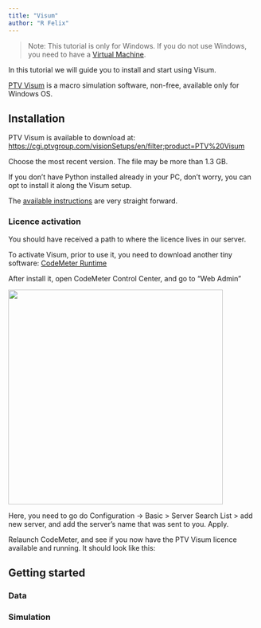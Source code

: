 ```yaml
---
title: "Visum"
author: "R Felix"
---
```


> Note: This tutorial is only for Windows. If you do not use Windows, you need to have a [Virtual Machine](software.qmd#operating-system).

In this tutorial we will guide you to install and start using Visum.

[PTV Visum](https://www.ptvgroup.com/en/products/ptv-visum) is a macro simulation software, non-free, available only for Windows OS.

## Installation

PTV Visum is available to download at: <https://cgi.ptvgroup.com/visionSetups/en/filter;product=PTV%20Visum>

Choose the most recent version. The file may be more than 1.3 GB.

If you don't have Python installed already in your PC, don't worry, you can opt to install it along the Visum setup.

The [available instructions](https://us-resources.ptvgroup.com/en-us/ptv-support/ptv-visum-installation) are very straight forward.

### Licence activation

You should have received a path to where the licence lives in our server.

To activate Visum, prior to use it, you need to download another tiny software: [CodeMeter Runtime](https://us-resources.ptvgroup.com/en-us/ptv-support/ptv-visum-installation)

After install it, open CodeMeter Control Center, and go to "Web Admin"

![](images/clipboard-3861114307.png){width="431"}

Here, you need to go do Configuration -\> Basic \> Server Search List \> add new server, and add the server's name that was sent to you. Apply.

Relaunch CodeMeter, and see if you now have the PTV Visum licence available and running. It should look like this:

## Getting started

### Data

### Simulation
